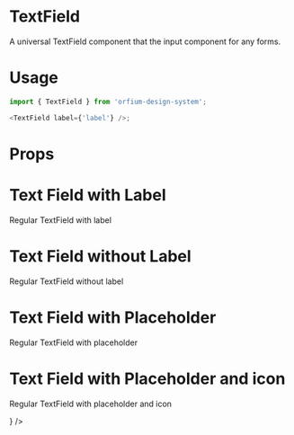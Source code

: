 
<Meta title="Design System|TextField" component={TextField} />

# TextField

A universal TextField component that the input component for any forms.

# Usage

```js
import { TextField } from 'orfium-design-system';

<TextField label={'label'} />;
```

# Props

<Props of={TextField} />

# Text Field with Label

Regular TextField with label

<Preview>
  <Story name="Text Field with Label">
    <Stack>
      <TextField label={'Label'} />
    </Stack>
  </Story>
</Preview>

# Text Field without Label

Regular TextField without label

<Preview>
  <Story name="Text Field without Label">
    <Stack>
      <TextField />
    </Stack>
  </Story>
</Preview>

# Text Field with Placeholder

Regular TextField with placeholder

<Preview>
  <Story name="Text Field with Placeholder">
    <Stack>
      <TextField placeholder="placeholder" />
    </Stack>
  </Story>
</Preview>

# Text Field with Placeholder and icon

Regular TextField with placeholder and icon

<Preview>
  <Story name="Text Field with Placeholder and icon">
    <Stack>
      <TextField
        placeholder="placeholder"
        leftIcon={
          <img src="https://brandmark.io/logo-rank/random/pepsi.png" width="16" height="16" />
        }
      />
    </Stack>
  </Story>
</Preview>
